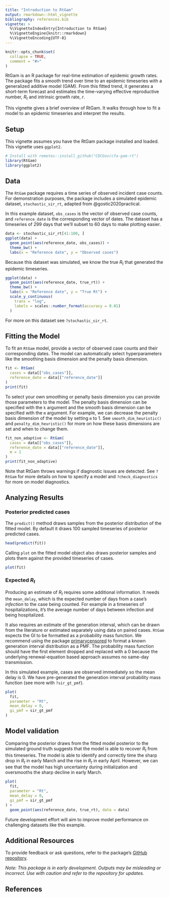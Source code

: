 ```yaml
---
title: "Introduction to RtGam"
output: rmarkdown::html_vignette
bibliography: references.bib
vignette: >
  %\VignetteIndexEntry{Introduction to RtGam}
  %\VignetteEngine{knitr::rmarkdown}
  %\VignetteEncoding{UTF-8}
---
```


```r
knitr::opts_chunk$set(
  collapse = TRUE,
  comment = "#>"
)
```

RtGam is an R package for real-time estimation of epidemic growth rates.
The package fits a smooth trend over time to an epidemic timeseries with a generalized additive model (GAM).
From this fitted trend, it generates a short-term forecast and estimates the time-varying effective reproductive number, $R_t$ and intrinsic growth rate, $r$.

This vignette gives a brief overview of RtGam.
It walks through how to fit a model to an epidemic timeseries and interpret the results.

## Setup

This vignette assumes you have the RtGam package installed and loaded.
This vignette uses `ggplot2`.

```r
# Install with remotes::install_github("CDCGov/cfa-gam-rt")
library(RtGam)
library(ggplot2)
```

## Data

The `RtGam` package requires a time series of observed incident case counts.
For demonstration purposes, the package includes a simulated epidemic dataset, `stochastic_sir_rt`, adapted from @gostic2020practical.

In this example dataset, `obs_cases` is the vector of observed case counts, and `reference_date` is the corresponding vector of dates.
The dataset has a timeseries of 299 days that we'll subset to 60 days to make plotting easier.


```r
data <- stochastic_sir_rt[41:100, ]
ggplot(data) +
  geom_point(aes(reference_date, obs_cases)) +
  theme_bw() +
  labs(x = "Reference date", y = "Observed cases")
```

Because this dataset was simulated, we know the true $R_t$ that generated the epidemic timeseries.
```r
ggplot(data) +
  geom_point(aes(reference_date, true_rt)) +
  theme_bw() +
  labs(x = "Reference date", y = "True Rt") +
  scale_y_continuous(
    trans = "log",
    labels = scales::number_format(accuracy = 0.01)
  )
```

For more on this dataset see `?stochastic_sir_rt`.

## Fitting the Model

To fit an `RtGam` model, provide a vector of observed case counts and their corresponding dates.
The model can automatically select hyperparameters like the smoothing basis dimension and the penalty basis dimension.

```r
fit <- RtGam(
  cases = data[["obs_cases"]],
  reference_date = data[["reference_date"]]
)
print(fit)
```

To select your own smoothing or penalty basis dimension you can provide those parameters to the model.
The penalty basis dimension can be specified with the `k` argument and the smooth basis dimension can be specified with the `m` argument.
For example, we can decrease the penalty basis dimension of the model by setting `m` to 1.
See `smooth_dim_heuristic()` and `penalty_dim_heuristic()` for more on how these basis dimensions are set and when to change them.

```r
fit_non_adaptive <- RtGam(
  cases = data[["obs_cases"]],
  reference_date = data[["reference_date"]],
  m = 1
)
print(fit_non_adaptive)
```

Note that RtGam throws warnings if diagnostic issues are detected.
See `?RtGam` for more details on how to specify a model and `?check_diagnostics` for more on model diagnostics.

## Analyzing Results

### Posterior predicted cases

The `predict()` method draws samples from the posterior distribution of the fitted model.
By default it draws 100 sampled timeseries of posterior predicted cases.

```r
head(predict(fit))
```

Calling `plot` on the fitted model object also draws posterior samples and plots them against the provided timeseries of cases.

```r
plot(fit)
```

### Expected $R_t$

Producing an estimate of $R_t$ requires some additional information.
It needs the `mean_delay`, which is the expected number of days from a case's _infection_ to the case being counted.
For example in a timeseries of hospitalizations, it's the average number of days between infection and being hospitalized.

It also requires an estimate of the generation interval, which can be drawn from the literature or estimated separately using data on paired cases.
`RtGam` expects the GI to be formatted as a probability mass function.
We recommend using the package [primarycensored](https://primarycensored.epinowcast.org) to format a known generation interval distribution as a PMF.
The probability mass function should have the first element dropped and replaced with a 0 because the underlying renewal-equation based approach assumes no same-day transmission.

In this simulated example, cases are observed immediately so the mean delay is 0.
We have pre-generated the generation interval probability mass function (see more with `?sir_gt_pmf`).

```r
plot(
  fit,
  parameter = "Rt",
  mean_delay = 0,
  gi_pmf = sir_gt_pmf
)
```

## Model validation

Comparing the posterior draws from the fitted model posterior to the simulated ground truth suggests that the model is able to recover $R_t$ from this timeseries.
The model is able to identify and correctly time the sharp drop in $R_t$ in early March and the rise in $R_t$ in early April.
However, we can see that the model has high uncertainty during initialization and oversmooths the sharp decline in early March.

```r
plot(
  fit,
  parameter = "Rt",
  mean_delay = 0,
  gi_pmf = sir_gt_pmf
) +
  geom_point(aes(reference_date, true_rt), data = data)
```

Future development effort will aim to improve model performance on challenging datasets like this example.

## Additional Resources

To provide feedback or ask questions, refer to the package's [GitHub repository](https://github.com/CDCgov/cfa-gam-rt).

*Note: This package is in early development.
Outputs may be misleading or incorrect. Use with caution and refer to the repository for updates.*

## References
